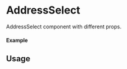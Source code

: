 
<Meta of={AddressSelect} title="AddressSelect" />

# AddressSelect
AddressSelect component with different props.

#### Example

<Canvas of={AddressSelect.Primary} />

## Usage

```ts
import {AddressSelect} from "sld-ui";

const Example = () => {
  const onChange = (value) => {
    console.log(value, 'value')
  }
  return (
      <AddressSelect
        value={[{label: '1', value: '123'}]}
        onChange={onChange}
      />
  );
};

export default Example;
```